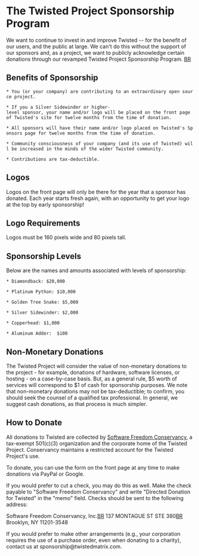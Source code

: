 
= The Twisted Project Sponsorship Program =

We want to continue to invest in and improve Twisted -- for the benefit of our users, and the public at large.   We can't do this without the support of our sponsors and, as a project, we want to publicly acknowledge certain donations through our revamped Twisted Project Sponsorship Program.  [[BR]]

== Benefits of Sponsorship ==

 * You (or your company) are contributing to an extraordinary open source project.

 * If you a Silver Sidewinder or higher-level sponsor, your name and/or logo will be placed on the front page of Twisted's site for twelve months from the time of donation. 

 * All sponsors will have their name and/or logo placed on Twisted's Sponsors page for twelve months from the time of donation.  

 * Community consciousness of your company (and its use of Twisted) will be increased in the minds of the wider Twisted community.
   
 * Contributions are tax-deductible.   

== Logos ==

Logos on the front page will only be there for the year that a sponsor has donated. Each year starts fresh again, with an opportunity to get your logo at the top by early sponsorship!

== Logo Requirements ==

Logos must be 160 pixels wide and 80 pixels tall.

== Sponsorship Levels ==

Below are the names and amounts associated with levels of sponsorship:

 * Diamondback: $20,000

 * Platinum Python: $10,000

 * Golden Tree Snake: $5,000

 * Silver Sidewinder: $2,000

 * Copperhead: $1,000

 * Aluminum Adder:  $100

== Non-Monetary Donations == 

The Twisted Project will consider the value of non-monetary donations to the project - for example, donations of hardware, software licenses, or hosting - on a case-by-case basis.  But, as a general rule, $5 worth of services will correspond to $1 of cash for sponsorship purposes.  We note that non-monetary donations may not be tax-deductible; to confirm, you should seek the counsel of a qualified tax professional. In general, we suggest cash donations, as that process is much simpler.

== How to Donate ==


All donations to Twisted are collected by [http://sfconservancy.org Software Freedom Conservancy], a tax-exempt 501(c)(3) organization and the corporate home of the Twisted Project.  Conservancy maintains a restricted account for the Twisted Project's use.  

To donate, you can use the form on the front page at any time to make donations via PayPal or Google. 

If you would prefer to cut a check, you may do this as well.  Make the check payable to "Software Freedom Conservancy" and write "Directed Donation for Twisted" in the "memo" field. Checks should be sent to the following address:

Software Freedom Conservancy, Inc.[[BR]]
137 MONTAGUE ST STE 380[[BR]]
Brooklyn, NY 11201-3548

If you would prefer to make other arrangements (e.g., your corporation requires the use of a purchase order, even when donating to a charity), contact us at sponsorship@twistedmatrix.com.  

